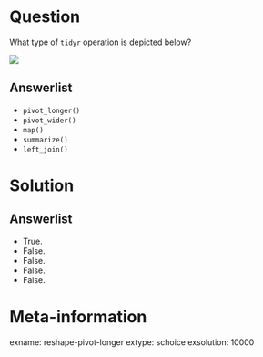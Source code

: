 Question
========

What type of `tidyr` operation is depicted below? 

![](https://rstudio-education.github.io/tidyverse-cookbook/images/tidyr-gather.png)

Answerlist
----------
* `pivot_longer()`
* `pivot_wider()`
* `map()`
* `summarize()`
* `left_join()`

Solution
========

Answerlist
----------
* True.
* False.
* False.
* False.
* False.

Meta-information
================
exname: reshape-pivot-longer
extype: schoice
exsolution: 10000

